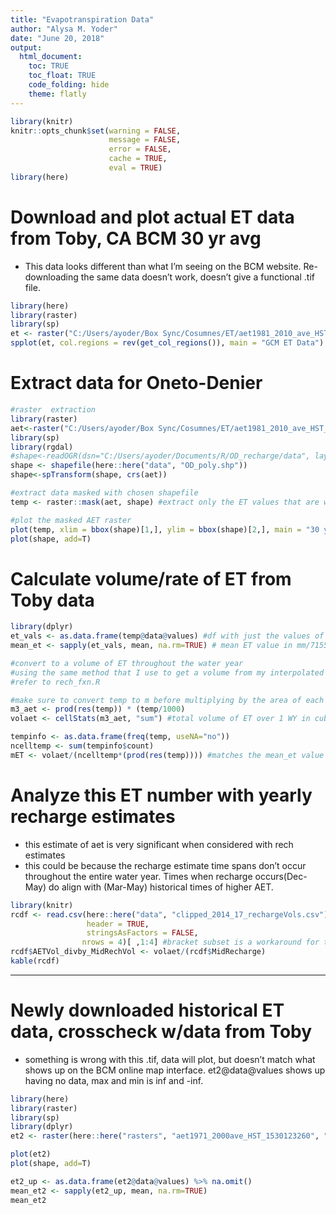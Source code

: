 ```yaml
---
title: "Evapotranspiration Data"
author: "Alysa M. Yoder"
date: "June 20, 2018"
output: 
  html_document:
    toc: TRUE
    toc_float: TRUE
    code_folding: hide
    theme: flatly
---
```


```r
library(knitr)
knitr::opts_chunk$set(warning = FALSE, 
                      message = FALSE,
                      error = FALSE, 
                      cache = TRUE, 
                      eval = TRUE)
library(here)
```

# Download and plot actual ET data from Toby, CA BCM 30 yr avg 
* This data looks different than what I'm seeing on the BCM website. Re-downloading the same data doesn't work, doesn't give a functional .tif file. 
```r
library(here)
library(raster)
library(sp)
et <- raster("C:/Users/ayoder/Box Sync/Cosumnes/ET/aet1981_2010_ave_HST_1463959465/aet1981_2010_ave_HST_1463959465.tif")
spplot(et, col.regions = rev(get_col_regions()), main = "GCM ET Data")
```

# Extract data for Oneto-Denier
```r
#raster  extraction
library(raster)
aet<-raster("C:/Users/ayoder/Box Sync/Cosumnes/ET/aet1981_2010_ave_HST_1463959465/aet1981_2010_ave_HST_1463959465.tif")
library(sp)
library(rgdal)
#shape<-readOGR(dsn="C:/Users/ayoder/Documents/R/OD_recharge/data", layer = "OD_poly")
shape <- shapefile(here::here("data", "OD_poly.shp"))
shape<-spTransform(shape, crs(aet))

#extract data masked with chosen shapefile
temp <- raster::mask(aet, shape) #extract only the ET values that are within the shape. Gives NA values which are removed in the next chunk. 

#plot the masked AET raster
plot(temp, xlim = bbox(shape)[1,], ylim = bbox(shape)[2,], main = "30 yr Mean AET for 1 WY at OD")
plot(shape, add=T)
```

# Calculate volume/rate of ET from Toby data
```r
library(dplyr)
et_vals <- as.data.frame(temp@data@values) #df with just the values of ET in the OD floodplain
mean_et <- sapply(et_vals, mean, na.rm=TRUE) # mean ET value in mm/71556.81m^2*day

#convert to a volume of ET throughout the water year 
#using the same method that I use to get a volume from my interpolated change in head rasters
#refer to rech_fxn.R

#make sure to convert temp to m before multiplying by the area of each cell 
m3_aet <- prod(res(temp)) * (temp/1000)
volaet <- cellStats(m3_aet, "sum") #total volume of ET over 1 WY in cubic meters

tempinfo <- as.data.frame(freq(temp, useNA="no"))
ncelltemp <- sum(tempinfo$count)
mET <- volaet/(ncelltemp*(prod(res(temp)))) #matches the mean_et value calculated above 
```

# Analyze this ET number with yearly recharge estimates
* this estimate of aet is very significant when considered with rech estimates
* this could be because the recharge estimate time spans don't occur throughout the entire water year. Times when recharge occurs(Dec-May) do align with (Mar-May) historical times of higher AET. 
```r
library(knitr)
rcdf <- read.csv(here::here("data", "clipped_2014_17_rechargeVols.csv"), 
                 header = TRUE, 
                 stringsAsFactors = FALSE, 
                nrows = 4)[ ,1:4] #bracket subset is a workaround for the absence of a 'ncols' option like 'nrows'
rcdf$AETVol_divby_MidRechVol <- volaet/(rcdf$MidRecharge) 
kable(rcdf)
```

***
# Newly downloaded historical ET data, crosscheck w/data from Toby
* something is wrong with this .tif, data will plot, but doesn't match what shows up on the BCM online map interface. et2@data@values shows up having no data, max and min is inf and -inf. 
```r
library(here)
library(raster)
library(sp)
library(dplyr)
et2 <- raster(here::here("rasters", "aet1971_2000ave_HST_1530123260", "aet1971_2000ave_HST_1530123260.tif"))

plot(et2)
plot(shape, add=T)

et2_up <- as.data.frame(et2@data@values) %>% na.omit()
mean_et2 <- sapply(et2_up, mean, na.rm=TRUE)
mean_et2
```

